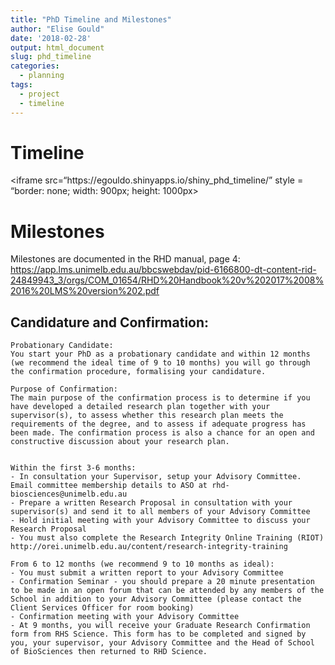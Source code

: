 ```yaml
---
title: "PhD Timeline and Milestones"
author: "Elise Gould"
date: '2018-02-28'
output: html_document
slug: phd_timeline
categories: 
  - planning
tags: 
  - project
  - timeline
---
```


# Timeline

<iframe src="https://egouldo.shinyapps.io/shiny_phd_timeline/" style = "border: none; width: 900px; height: 1000px></iframe>

# Milestones

Milestones are documented in the RHD manual, page 4: [https://app.lms.unimelb.edu.au/bbcswebdav/pid-6166800-dt-content-rid-24849943_3/orgs/COM_01654/RHD%20Handbook%20v%202017%2008%2016%20LMS%20version%202.pdf](https://app.lms.unimelb.edu.au/bbcswebdav/pid-6166800-dt-content-rid-24849943_3/orgs/COM_01654/RHD%20Handbook%20v%202017%2008%2016%20LMS%20version%202.pdf)


## Candidature and Confirmation:

```
Probationary Candidate:
You start your PhD as a probationary candidate and within 12 months (we recommend the ideal time of 9 to 10 months) you will go through the confirmation procedure, formalising your candidature.
 
Purpose of Confirmation:
The main purpose of the confirmation process is to determine if you have developed a detailed research plan together with your supervisor(s), to assess whether this research plan meets the requirements of the degree, and to assess if adequate progress has been made. The confirmation process is also a chance for an open and constructive discussion about your research plan.

 
Within the first 3-6 months:
- In consultation your Supervisor, setup your Advisory Committee. Email committee membership details to ASO at rhd-biosciences@unimelb.edu.au
- Prepare a written Research Proposal in consultation with your supervisor(s) and send it to all members of your Advisory Committee
- Hold initial meeting with your Advisory Committee to discuss your Research Proposal
- You must also complete the Research Integrity Online Training (RIOT) http://orei.unimelb.edu.au/content/research-integrity-training
 
From 6 to 12 months (we recommend 9 to 10 months as ideal):
- You must submit a written report to your Advisory Committee
- Confirmation Seminar - you should prepare a 20 minute presentation to be made in an open forum that can be attended by any members of the School in addition to your Advisory Committee (please contact the Client Services Officer for room booking)
- Confirmation meeting with your Advisory Committee
- At 9 months, you will receive your Graduate Research Confirmation form from RHS Science. This form has to be completed and signed by you, your supervisor, your Advisory Committee and the Head of School of BioSciences then returned to RHD Science.
```
